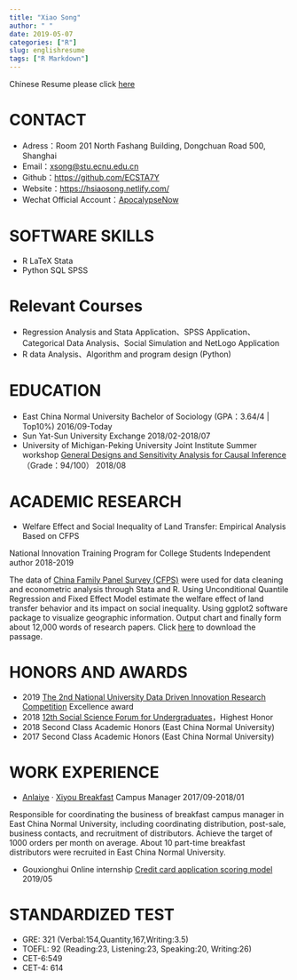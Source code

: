 ```yaml
---
title: "Xiao Song"
author: " "
date: 2019-05-07
categories: ["R"]
slug: englishresume
tags: ["R Markdown"]
---
```

Chinese Resume please click [here](https://hsiaosong.netlify.com/2019/05/07/resume/)

# CONTACT

+ Adress：Room 201 North Fashang Building, Dongchuan Road 500, Shanghai
+ Email：<xsong@stu.ecnu.edu.cn>
+ Github：[https://github.com/ECSTA7Y](https://github.com/ECSTA7Y)
+ Website：[https://hsiaosong.netlify.com/](https://hsiaosong.netlify.com/)
+ Wechat Official Account：[ApocalypseNow](https://mp.weixin.qq.com/s/yyJ3l7RTImYTKDrIynwmPA)

# SOFTWARE SKILLS
+ R  LaTeX  Stata 
+ Python  SQL  SPSS 

# Relevant Courses

+  Regression Analysis and Stata Application、SPSS Application、Categorical Data Analysis、Social Simulation and NetLogo Application
+ R data Analysis、Algorithm and program design (Python)


# EDUCATION

+ East China Normal University Bachelor of Sociology (GPA：3.64/4 | Top10%) 2016/09-Today
+ Sun Yat-Sun University Exchange 2018/02-2018/07
+ University of Michigan-Peking University Joint Institute Summer workshop
[General Designs and Sensitivity Analysis for Causal Inference](http://www.oir.pku.edu.cn/umich/jxsz1/nsqkczsjz2018.htm)（Grade：94/100） 2018/08


# ACADEMIC RESEARCH

+ Welfare Effect and Social Inequality of Land Transfer: Empirical Analysis Based on CFPS 

National Innovation Training Program for College Students Independent author 2018-2019  

The data of [China Family Panel Survey (CFPS)](http://www.isss.pku.edu.cn/cfps/) were used for data cleaning and econometric analysis through Stata and R. Using Unconditional Quantile Regression and Fixed Effect Model estimate the welfare effect of land transfer behavior and its impact on social inequality. Using ggplot2 software package to visualize geographic information. Output chart and finally form about 12,000 words of research papers. Click [here](https://raw.githubusercontent.com/ECSTA7Y/Landtransfer/master/%E5%AD%A6%E5%B9%B4%E8%AE%BA%E6%96%87.pdf) to download the passage.



# HONORS AND AWARDS 

+ 2019 [The 2nd National University Data Driven Innovation Research Competition](http://opendata.pku.edu.cn/competition-2019.xhtml;jsessionid=200f6d0adbfa75292afed361235f) Excellence award
+ 2018 [12th Social Science Forum for Undergraduates](http://www.shupl.edu.cn/2018/1125/c1168a51557/page.htm)，Highest Honor
+ 2018 Second Class Academic Honors (East China Normal University)
+ 2017 Second Class Academic Honors (East China Normal University)

# WORK EXPERIENCE

+ [Anlaiye](http://www.anlaiye.com.cn/index.html) · [Xiyou Breakfast](https://www.sohu.com/a/166510488_259362) Campus Manager 2017/09-2018/01

Responsible for coordinating the business of breakfast campus manager in East China Normal University, including coordinating distribution, post-sale, business contacts, and recruitment of distributors. 
Achieve the target of 1000 orders per month on average. About 10 part-time breakfast distributors were recruited in East China Normal University.

+ Gouxionghui Online internship [Credit card application scoring model](https://mp.weixin.qq.com/s/bbxWicZfk5ZMl27LbI0E1Q) 2019/05




# STANDARDIZED TEST

+ GRE: 321 (Verbal:154,Quantity,167,Writing:3.5)
+ TOEFL: 92 (Reading:23, Listening:23, Speaking:20, Writing:26)
+ CET-6:549
+ CET-4: 614



